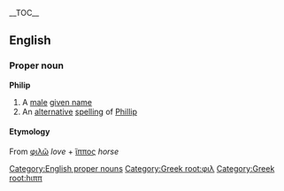 {{wikipedia}}
__TOC__
==English==
===Proper noun===
[[Category:English proper nouns]]
'''Philip'''
#A [[male]] [[given name]]
#An [[alternative]] [[spelling]] of [[Phillip]]
====Etymology====
From {{Gr.}} [[φιλῶ]] ''love'' + [[ἵππος]] ''horse''

[[Category:Greek root:φιλ]]
[[Category:Greek root:hιππ]]